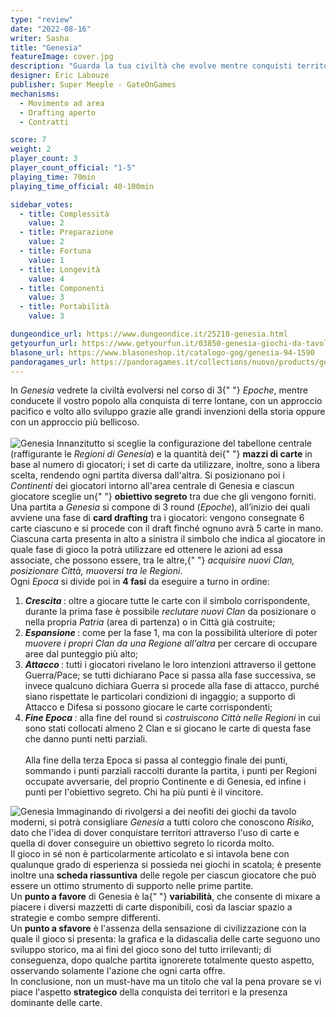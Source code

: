 ```yaml
---
type: "review"
date: "2022-08-16"
writer: Sasha
title: "Genesia"
featureImage: cover.jpg
description: "Guarda la tua civiltà che evolve mentre conquisti territori (con le buone o con le cattive)."
designer: Eric Labouze
publisher: Super Meeple - GateOnGames
mechanisms:
  - Movimento ad area
  - Drafting aperto
  - Contratti

score: 7
weight: 2
player_count: 3
player_count_official: "1-5"
playing_time: 70min
playing_time_official: 40-100min

sidebar_votes:
  - title: Complessità
    value: 2
  - title: Preparazione
    value: 2
  - title: Fortuna
    value: 1
  - title: Longevità
    value: 4
  - title: Componenti
    value: 3
  - title: Portabilità
    value: 3

dungeondice_url: https://www.dungeondice.it/25218-genesia.html
getyourfun_url: https://www.getyourfun.it/03850-genesia-giochi-da-tavolo-di-guerra.html
blasone_url: https://www.blasoneshop.it/catalogo-gog/genesia-94-1590
pandoragames_url: https://pandoragames.it/collections/nuovo/products/genesia
---
```


<Setting>
  In <em>Genesia</em> vedrete la civiltà evolversi nel corso di 3{" "}
  <em>Epoche</em>, mentre conducete il vostro popolo alla conquista di terre
  lontane, con un approccio pacifico e volto allo sviluppo grazie alle grandi
  invenzioni della storia oppure con un approccio più bellicoso.
  <br />
  &nbsp;
  <br />
</Setting>

<img src="./game1.jpg" alt="Genesia" />

<Rules>
  Innanzitutto si sceglie la configurazione del tabellone centrale (raffigurante
  le <em>Regioni di Genesia</em>) e la quantità dei{" "}
  <strong>mazzi di carte</strong> in base al numero di giocatori; i set di carte
  da utilizzare, inoltre, sono a libera scelta, rendendo ogni partita diversa
  dall'altra. Si posizionano poi i <em>Continenti</em> dei giocatori intorno
  all'area centrale di Genesia e ciascun giocatore sceglie un{" "}
  <strong>obiettivo segreto</strong> tra due che gli vengono forniti.
  <br />
  Una partita a <em>Genesia</em> si compone di 3 round (<em>Epoche</em>),
  all’inizio dei quali avviene una fase di <strong>card drafting</strong> tra i
  giocatori: vengono consegnate 6 carte ciascuno e si procede con il draft
  finché ognuno avrà 5 carte in mano. Ciascuna carta presenta in alto a sinistra
  il simbolo che indica al giocatore in quale fase di gioco la potrà utilizzare
  ed ottenere le azioni ad essa associate, che possono essere, tra le altre,{" "}
  <em>acquisire nuovi Clan, posizionare Città, muoversi tra le Regioni</em>.
  <br />
  Ogni <em>Epoca</em> si divide poi in <strong>4 fasi</strong> da eseguire a
  turno in ordine:
  <br />
  <ol>
    <li>
      <strong>
        <em>Crescita</em>
      </strong>
      : oltre a giocare tutte le carte con il simbolo corrispondente, durante la
      prima fase è possibile <em>reclutare nuovi Clan</em> da posizionare o nella
      propria <em>Patria</em> (area di partenza) o in Città già costruite;
    </li>
    <li>
      <strong>
        <em>Espansione</em>
      </strong>
      : come per la fase 1, ma con la possibilità ulteriore di poter <em>
        muovere i propri Clan da una Regione all'altra
      </em> per cercare di occupare aree dal punteggio più alto;
    </li>
    <li>
      <strong>
        <em>Attacco</em>
      </strong>
      : tutti i giocatori rivelano le loro intenzioni attraverso il gettone Guerra/Pace;
      se tutti dichiarano Pace si passa alla fase successiva, se invece qualcuno
      dichiara Guerra si procede alla fase di attacco, purché siano rispettate le
      particolari condizioni di ingaggio; a supporto di Attacco e Difesa si possono
      giocare le carte corrispondenti;
    </li>
    <li>
      <strong>
        <em>Fine Epoca</em>
      </strong>
      : alla fine del round si <em>costruiscono Città nelle Regioni</em> in cui sono
      stati collocati almeno 2 Clan e si giocano le carte di questa fase che danno
      punti netti parziali.
      <br />
      &nbsp;
    </li>
    Alla fine della terza Epoca si passa al conteggio finale dei punti, sommando
    i punti parziali raccolti durante la partita, i punti per Regioni occupate
    avversarie, del proprio Continente e di Genesia, ed infine i punti per
    l'obiettivo segreto. Chi ha più punti è il vincitore. <br />
  </ol>
</Rules>

<img src="./game2.jpg" alt="Genesia" />

<Feedback>
  Immaginando di rivolgersi a dei neofiti dei giochi da tavolo moderni, si potrà
  consigliare <em>Genesia</em> a tutti coloro che conoscono <em>Risiko</em>,
  dato che l'idea di dover conquistare territori attraverso l'uso di carte e
  quella di dover conseguire un obiettivo segreto lo ricorda molto.
  <br />
  Il gioco in sé non è particolarmente articolato e si intavola bene con
  qualunque grado di esperienza si possieda nei giochi in scatola; è presente
  inoltre una <strong>scheda riassuntiva</strong> delle regole per ciascun
  giocatore che può essere un ottimo strumento di supporto nelle prime partite.
  <br />
  Un <strong>punto a favore</strong> di Genesia è la{" "}
  <strong>variabilità</strong>, che consente di mixare a piacere i diversi
  mazzetti di carte disponibili, così da lasciar spazio a strategie e combo
  sempre differenti.
  <br />
  Un <strong>punto a sfavore</strong> è l'assenza della sensazione di
  civilizzazione con la quale il gioco si presenta: la grafica e la didascalia
  delle carte seguono uno sviluppo storico, ma ai fini del gioco sono del tutto
  irrilevanti; di conseguenza, dopo qualche partita ignorerete totalmente questo
  aspetto, osservando solamente l'azione che ogni carta offre.
  <br />
  In conclusione, non un must-have ma un titolo che val la pena provare se vi
  piace l'aspetto <strong>strategico</strong> della conquista dei territori e la
  presenza dominante delle carte.
  <br />
</Feedback>

<Instagram id="ChW3twLDYfk" />

